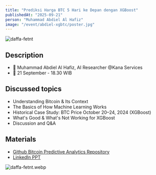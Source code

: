 ```yaml
---
title: "Prediksi Harga BTC 5 Hari ke Depan dengan XGBoost"
publishedAt: "2025-09-21"
person: "Muhammad Abdiel Al Hafiz"
image: "/event/abdiel-xgbtc/poster.jpg"
---
```


![daffa-fetnt](/event/abdiel-xgbtc/poster.jpg)

## Description

- 📢 Muhammad Abdiel Al Hafiz, AI Researcher @Kana Services
- 📅 21 September - 18.30 WIB

## Discussed topics

- Understanding Bitcoin & Its Context
- The Basics of How Machine Learning Works
- Historical Case Study: BTC Price October 20–24, 2024 (XGBoost)
- What's Good & What's Not Working for XGBoost
- Discussion and Q&A

## Materials

- [Github Bitcoin Predictive Analytics Repository](https://github.com/dlzcods/bitcoin-predictive-analytics)
- [LinkedIn PPT](https://lnkd.in/p/geT6GiSX)

![daffa-fetnt.webp](/event/abdiel-xgbtc/doc.webp)
